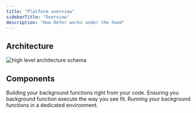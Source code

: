 ```yaml
---
title: "Platform overview"
sidebarTitle: "Overview"
description: "How Defer works under the hood"
---
```


## Architecture

![high level architecture schema](/images/platform/overview/high-level.svg)

## Components

<Card title="Builder" href="/platform/builder/overview">
  Building your background functions right from your code.
</Card>
<Card title="Scheduler" href="/platform/scheduler/overview">
  Ensuring you background function execute the way you see fit.
</Card>
<Card title="Runner" href="/platform/runner/overview">
  Running your background functions in a dedicated environment.
</Card>
